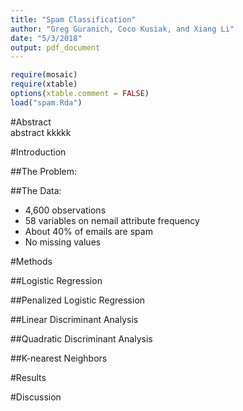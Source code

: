 ```yaml
---
title: "Spam Classification"
author: "Greg Guranich, Coco Kusiak, and Xiang Li"
date: "5/3/2018"
output: pdf_document
---
```


```r
require(mosaic)
require(xtable)
options(xtable.comment = FALSE)
load("spam.Rda")
```

#Abstract  
abstract kkkkk





#Introduction  

##The Problem:  

##The Data:  


- 4,600 observations 
- 58 variables on nemail attribute frequency 
- About 40% of emails are spam 
- No missing values 











#Methods 

##Logistic Regression

##Penalized Logistic Regression  

##Linear Discriminant Analysis  

##Quadratic Discriminant Analysis  

##K-nearest Neighbors  









#Results  













#Discussion  





